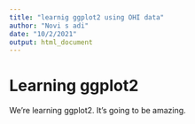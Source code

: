 ```yaml
---
title: "learnig ggplot2 using OHI data"
author: "Novi s adi"
date: "10/2/2021"
output: html_document
---
```


# Learning ggplot2

We're learning ggplot2. It's going to be amazing.